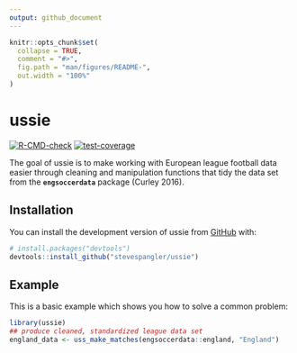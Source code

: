 ```yaml
---
output: github_document
---
```


<!-- README.md is generated from README.Rmd. Please edit that file -->

```r
knitr::opts_chunk$set(
  collapse = TRUE,
  comment = "#>",
  fig.path = "man/figures/README-",
  out.width = "100%"
)
```

# ussie

<!-- badges: start -->
[![R-CMD-check](https://github.com/stevespangler/ussie/actions/workflows/R-CMD-check.yaml/badge.svg)](https://github.com/stevespangler/ussie/actions/workflows/R-CMD-check.yaml)
[![test-coverage](https://github.com/stevespangler/ussie/actions/workflows/test-coverage.yaml/badge.svg)](https://github.com/stevespangler/ussie/actions/workflows/test-coverage.yaml)
<!-- badges: end -->

The goal of ussie is to make working with European league football data
easier through cleaning and manipulation functions that tidy the data set
from the **`engsoccerdata`** package (Curley 2016).

## Installation

You can install the development version of ussie from [GitHub](https://github.com/) with:

``` r
# install.packages("devtools")
devtools::install_github("stevespangler/ussie")
```

## Example

This is a basic example which shows you how to solve a common problem:

```r
library(ussie)
## produce cleaned, standardized league data set
england_data <- uss_make_matches(engsoccerdata::england, "England")

```
